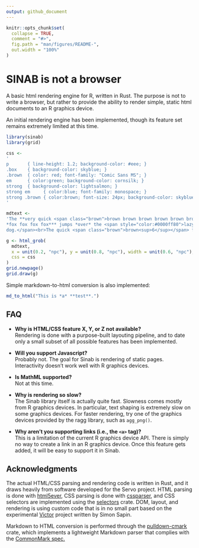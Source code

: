 ```yaml
---
output: github_document
---
```


<!-- README.md is generated from README.Rmd. Please edit that file -->

```r
knitr::opts_chunk$set(
  collapse = TRUE,
  comment = "#>",
  fig.path = "man/figures/README-",
  out.width = "100%"
)
```

# SINAB is not a browser

A basic html rendering engine for R, written in Rust. The purpose is not to write a browser, but rather to provide the ability to render simple, static html documents to an R graphics device.

An initial rendering engine has been implemented, though its feature set remains extremely limited at this time.

```r
library(sinab)
library(grid)

css <-
'
p       { line-height: 1.2; background-color: #eee; }
.box    { background-color: skyblue; }
.brown  { color: red; font-family: "Comic Sans MS"; }
em      { color:green; background-color: cornsilk; }
strong  { background-color: lightsalmon; }
strong em     { color:blue; font-family: monospace; }
strong .brown { color:brown; font-size: 24px; background-color: skyblue; }
'

mdtext <-
'The **very quick <span class="brown">brown brown brown brown brown brown</span>
*fox fox fox fox*** jumps *over* the <span style="color:#0000ff80">lazy
dog.</span><br>The quick <span class="brown">brown<sup>6</sup></span> fox<sup>4</sup>.'

g <- html_grob(
  mdtext,
  x = unit(0.2, "npc"), y = unit(0.8, "npc"), width = unit(0.6, "npc"),
  css = css
)
grid.newpage()
grid.draw(g)
```

Simple markdown-to-html conversion is also implemented:
```r
md_to_html("This is *a* **test**.")
```


## FAQ

* **Why is HTML/CSS feature X, Y, or Z not available?**  
Rendering is done with a purpose-built layouting pipeline, and to date only a small subset of all possible features has been implemented. 

* **Will you support Javascript?**  
Probably not. The goal for Sinab is rendering of static pages. Interactivity doesn't work well with R graphics devices.

* **Is MathML supported?**  
Not at this time.

* **Why is rendering so slow?**  
The Sinab library itself is actually quite fast. Slowness comes mostly from R graphics devices. In particular, text shaping is extremely slow on some graphics devices. For faster rendering, try one of the graphics devices provided by the ragg library, such as `agg_png()`.

* **Why aren't you supporting links (i.e., the `<a>` tag)?**  
This is a limitation of the current R graphics device API. There is simply no way to create a link in an R graphics device. Once this feature gets added, it will be easy to support it in Sinab.

## Acknowledgments

The actual HTML/CSS parsing and rendering code is written in Rust, and it draws heavily from software developed for the Servo project. HTML parsing is done with [html5ever](https://github.com/servo/html5ever), CSS parsing is done with [cssparser](https://github.com/servo/rust-cssparser), and CSS selectors are implemented using the [selectors](https://github.com/servo/servo/tree/master/components/selectors) crate. DOM, layout, and rendering is using custom code that is in no small part based on the experimental [Victor](https://github.com/SimonSapin/victor) project written by Simon Sapin.

Markdown to HTML conversion is performed through the [pulldown-cmark](https://github.com/raphlinus/pulldown-cmark) crate, which implements a lightweight Markdown parser that complies with the [CommonMark spec.](https://spec.commonmark.org/)